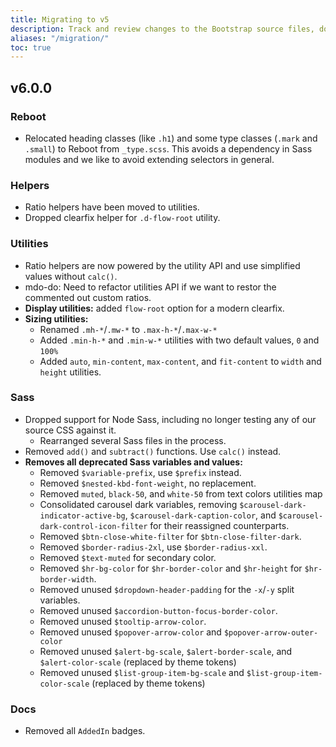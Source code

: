 ```yaml
---
title: Migrating to v5
description: Track and review changes to the Bootstrap source files, documentation, and components to help you migrate from v4 to v5.
aliases: "/migration/"
toc: true
---
```


## v6.0.0

### Reboot

- Relocated heading classes (like `.h1`) and some type classes (`.mark` and `.small`) to Reboot from `_type.scss`. This avoids a dependency in Sass modules and we like to avoid extending selectors in general.

### Helpers

- Ratio helpers have been moved to utilities.
- Dropped clearfix helper for `.d-flow-root` utility.

### Utilities

- Ratio helpers are now powered by the utility API and use simplified values without `calc()`.
- mdo-do: Need to refactor utilities API if we want to restor the commented out custom ratios.
- **Display utilities:** added `flow-root` option for a modern clearfix.
- **Sizing utilities:**
  - Renamed `.mh-*`/`.mw-*` to `.max-h-*`/`.max-w-*`
  - Added `.min-h-*` and `.min-w-*` utilities with two default values, `0` and `100%`
  - Added `auto`, `min-content`, `max-content`, and `fit-content` to `width` and `height` utilities.

### Sass

- Dropped support for Node Sass, including no longer testing any of our source CSS against it.
  - Rearranged several Sass files in the process.
- Removed `add()` and `subtract()` functions. Use `calc()` instead.
- **Removes all deprecated Sass variables and values:**
  - Removed `$variable-prefix`, use `$prefix` instead.
  - Removed `$nested-kbd-font-weight`, no replacement.
  - Removed `muted`, `black-50`, and `white-50` from text colors utilities map
  - Consolidated carousel dark variables, removing `$carousel-dark-indicator-active-bg`, `$carousel-dark-caption-color`, and `$carousel-dark-control-icon-filter` for their reassigned counterparts.
  - Removed `$btn-close-white-filter` for `$btn-close-filter-dark`.
  - Removed `$border-radius-2xl`, use `$border-radius-xxl`.
  - Removed `$text-muted` for secondary color.
  - Removed `$hr-bg-color` for `$hr-border-color` and `$hr-height` for `$hr-border-width`.
  - Removed unused `$dropdown-header-padding` for the `-x`/`-y` split variables.
  - Removed unused `$accordion-button-focus-border-color`.
  - Removed unused `$tooltip-arrow-color`.
  - Removed unused `$popover-arrow-color` and `$popover-arrow-outer-color`
  - Removed unused `$alert-bg-scale`, `$alert-border-scale`, and `$alert-color-scale` (replaced by theme tokens)
  - Removed unused `$list-group-item-bg-scale` and `$list-group-item-color-scale` (replaced by theme tokens)

### Docs

- Removed all `AddedIn` badges.


